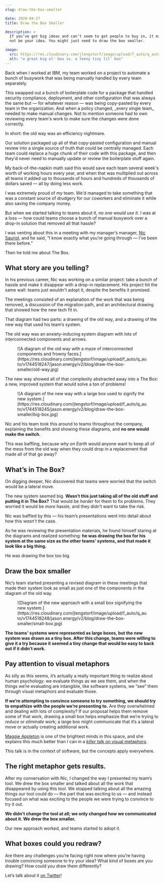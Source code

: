 ```yaml
---
slug: draw-the-box-smaller

date: 2020-04-27
title: Draw the Box Smaller

description: >
  If you’ve got big ideas and can’t seem to get people to buy in, it might 
  not be your idea. You might just need to draw the box smaller.

image:
  src: https://res.cloudinary.com/jlengstorf/image/upload/f_auto/q_auto/v1744518246/jason.energy/v2/blog/draw-the-box-smaller/draw-the-box-smaller.jpg
  alt: "a great big ol' box vs. a teeny tiny lil' box"
---
```



Back when I worked at IBM, my team worked on a project to automate a bunch of busywork that was being <Fn id="deets">manually handled by every team separately.</Fn>

<FnText id="deets">
  This swapped out a bunch of boilerplate code for a package that handled security compliance, deployment, and other configuration that was always the same but — for whatever reason — was being copy-pasted by every team in the organization. And when a policy changed, _every single team_ needed to make manual changes. Not to mention someone had to own reviewing every team's work to make sure the changes were done correctly.

  In short: the old way was an efficiency nightmare.

  Our solution packaged up all of that copy-pasted configuration and manual review into a single source of truth that could be centrally managed. Each team could replace a huge chunk of their code with this package, and then they'd never need to manually update or review the boilerplate stuff again.
</FnText>

My back-of-the-napkin math said this would save each team several week's worth of working hours every year, and when that was multiplied out across all teams it added up to thousands of hours and hundreds of thousands of dollars saved — all by doing less work.

I was extremely proud of my team. We'd managed to take something that was a constant source of drudgery for our coworkers and eliminate it while also saving the company money.

But when we started talking to teams about it, _no one would use it_. I was at a loss — how could teams choose a bunch of manual busywork over a drop-in solution that removed all that hassle?

I was venting about this in a meeting with my manager’s manager, [Nic Sauriol](https://www.linkedin.com/in/nsauriol/), and he said, “I know exactly what you’re going through — I’ve been there before.”

Then he told me about The Box.

## What story are you telling?

In his previous career, Nic was working on a similar project: take a bunch of hassle and make it disappear with a drop-in replacement. His project hit the same wall: teams just wouldn't adopt it, despite the benefits it promised.

The meetings consisted of an explanation of the work that was being removed, a discussion of the migration path, and an architectural drawing that showed how the new tech fit in.

That diagram had two parts: a drawing of the old way, and a drawing of the new way that used his team’s system.

The old way was an anxiety-inducing system diagram with lots of interconnected components and arrows.

<Figure
  caption="Dramatic reenactment of the “before” diagram."
  credit="Jason Lengstorf"
  creditType="illustration"
>
  ![A diagram of the old way with a maze of interconnected components and frowny faces.](https://res.cloudinary.com/jlengstorf/image/upload/f_auto/q_auto/v1744518247/jason.energy/v2/blog/draw-the-box-smaller/old-way.jpg)
</Figure>

The new way showed all of that complexity abstracted away into a The Box: a new, improved system that would solve a ton of problems!

<Figure
  caption="Dramatic reenactment of the “after” diagram."
  credit="Jason Lengstorf"
  creditType="illustration"
>
  ![A diagram of the new way with a large box used to signify the new system.](https://res.cloudinary.com/jlengstorf/image/upload/f_auto/q_auto/v1744518245/jason.energy/v2/blog/draw-the-box-smaller/big-box.jpg)
</Figure>

Nic and his team took this around to teams throughout the company, explaining the benefits and showing these diagrams, and **no one would make the switch.**

This was baffling, because _why on Earth_ would anyone want to keep all of the mess from the old way when they could drop in a replacement that made all of that go away?

## What’s in The Box?

On digging deeper, Nic discovered that teams were worried that the switch would be a lateral move.

The new system seemed big. **Wasn’t this just taking all of the old stuff and putting it in The Box?** That would be _harder_ for them to fix problems. They worried it would be _more_ hassle, and they didn’t want to take the risk.

Nic was baffled by this — his team’s presentations went into detail about how this _wasn’t_ the case.

As he was reviewing the presentation materials, he found himself staring at the diagrams and realized something: **he was drawing the box for his system at the same size as the other teams’ systems, and that made it look like a big thing.**

He was drawing the box too big.

## Draw the box smaller

Nic‘s team started presenting a revised diagram in these meetings that made their system look as small as just one of the components in the diagram of the old way.

<Figure
  caption="Dramatic reenactment of the revised new way diagram."
  credit="Jason Lengstorf"
  creditType="illustration"
>
  ![Diagram of the new approach with a small box signifying the new system.](https://res.cloudinary.com/jlengstorf/image/upload/f_auto/q_auto/v1744518248/jason.energy/v2/blog/draw-the-box-smaller/small-box.jpg)
</Figure>

**The teams’ systems were represented as large boxes, but the new system was drawn as a tiny box. After this change, teams were willing to give it a try because it seemed a tiny change that would be easy to back out if it didn’t work.**

## Pay attention to visual metaphors

As silly as this seems, it’s actually a really important thing to realize about human psychology: we evaluate things as we see them, and when the things we’re evaluating are intangible, like software systems, we “see” them through visual metaphors and evaluate those.

**If we’re attempting to convince someone to try something, we should try to empathize with the people we’re presenting to.** Are they overwhelmed and dealing with lots of complexity? If our proposal helps them remove some of that work, drawing a small box helps emphasize that we’re trying to _reduce_ or _eliminate_ work; a large box might communicate that it‘s a lateral move or actually creating additional work.

[Maggie Appleton](https://maggieappleton.com/) is one of the brightest minds in this space, and <Fn id="context">she explains this much better than I can</Fn> in a [_killer_ talk on visual metaphors](https://www.youtube.com/watch?v=K8MF3aDg-bM&feature=youtu.be&t=13845).

<FnText id="context">
  This talk is in the context of software, but the concepts apply everywhere.
</FnText>

## The right metaphor gets results.

After my conversation with Nic, I changed the way I presented my team‘s tool. We drew the box smaller and talked about all the work that disappeared by using this tool. We stopped talking about all the amazing things our tool could do — the part that was exciting to us — and instead focused on what was exciting to the people we were trying to convince to try it out.

**We didn’t change the tool at all; we only changed how we communicated about it. We drew the box smaller.**

Our new approach worked, and teams started to adopt it.

## What boxes could you redraw?

Are there any challenges you’re facing right now where you’re having trouble convincing someone to try your idea? What kind of boxes are you drawing? How could you draw them differently?

Let’s talk about it [on Twitter](https://twitter.com/compose/tweet?text=I%20just%20read%20%E2%80%9CDraw%20the%20Box%20Smaller%E2%80%9D%20by%20@jlengstorf&url=https://lengstorf.com/draw-the-box-smaller)!
